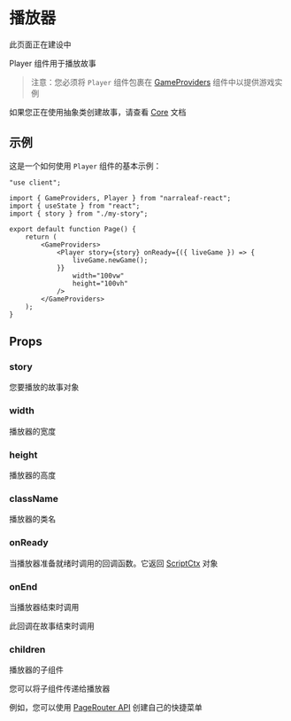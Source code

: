 
# 播放器

<Callout type="warning" emoji="⚠️">
    此页面正在建设中
</Callout>

Player 组件用于播放故事

> 注意：您必须将 `Player` 组件包裹在 [GameProviders](./game-providers) 组件中以提供游戏实例

如果您正在使用抽象类创建故事，请查看 [Core](/documentation/core) 文档

## 示例

这是一个如何使用 `Player` 组件的基本示例：

```tsx
"use client";

import { GameProviders, Player } from "narraleaf-react";
import { useState } from "react";
import { story } from "./my-story";

export default function Page() {
    return (
        <GameProviders>
            <Player story={story} onReady={({ liveGame }) => {
                liveGame.newGame();
            }}
                width="100vw"
                height="100vh"
            />
        </GameProviders>
    );
}
```

## Props

### story

您要播放的故事对象

### width

播放器的宽度

### height

播放器的高度

### className

播放器的类名

### onReady

当播放器准备就绪时调用的回调函数。它返回 [ScriptCtx](../core/types/ScriptCtx) 对象

### onEnd

当播放器结束时调用

此回调在故事结束时调用

### children

播放器的子组件

您可以将子组件传递给播放器

例如，您可以使用 [PageRouter API](./page-router) 创建自己的快捷菜单